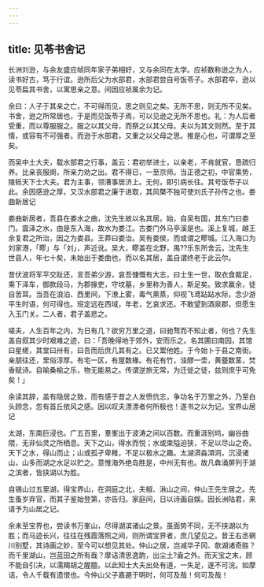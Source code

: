 ```yaml
---
---
---
```

title: 见苓书舍记
---



长洲刘逊，与余友盛应帧同年家子弟相好，又与余同在太学。应祯数称逊之为人，读书好古，笃于行谊。逊所后父为水部君，水部君尝自号饭苓子。水部君卒，逊以见苓扁其书舍，以寓思亲之意。间因应祯属余为记。

余曰：人子于其亲之亡，不可得而见，思之则见之矣。无所不思，则无所不见矣。书舍，逊之所常居也，于是而见饭苓子焉，可以见逊之无所不思也。礼：为人后者受重，而以尊服服之。服之以其父母，而祭之以其父母。夫以为其文则然。至于其情，或容有不可强者。而逊于水部君，又重之以父母之思。推是心也，可谓厚之至矣。

而吴中土大夫，载水部君之行事，盖云：君初举进士，以亲老，不肯就官，恳疏归养。比亲丧服阕，所亲力劝之出。君不得已，一至京师。当正德之初，中官乘势，陵轹天下士大夫。君为主事，领漕事居济上。无何，即引病长往。其号饭苓子以此。余因感逊之厚，又汉水部君之廉于进取，其风槩不独可使刘氏子孙传之也。娄曲新居记

娄曲新居者，吾县在娄水之曲，沈先生故以名其居。始，自吴有国，其东门曰娄门。震泽之水，由是东入海，故水为娄江。古娄门外马亭溪是也。溪上复城，越王余复君之所治，因之为娄县。王莽曰娄治。吴有娄侯，而或谓之疁城。江入海口为刘家港，「疁」与「刘」，声近讹。吴大，疁盖在北野，禺??乐东所舍云。沈先生世县人，年七十矣，未始出于娄曲也，而以名其居，盖自谓终老于此云尔。

昔伏波将军平交趾还，言吾弟少游，哀吾慷慨有大志，曰士生一世，取衣食裁足，乘下泽车，御款段马，为郡掾吏，守坟墓，乡里称为善人，斯足矣。致求赢余，徒自苦耳。当吾在浪泊、西里间，下潦上雾，毒气熏蒸，仰视飞鸢跕跕水际，念少游平生时语，何可得也。班定远在西域，年老，乞哀求还。不敢望到酒泉郡，但愿生入玉门关。二人者，君子盖悲之。

嗟夫，人生百年之内，为日有几？欲穷万里之道，曰驰骛而不知止者，何也？先生盖自叙其少时艰难之迹，曰：「吾晚得地于郊外，安而乐之。名其圃曰南园，其馆曰星槎，其堂曰卅有，曰吾而后庶几其有之。已又鬻他姓。于今始卜于县之南街。亲朋往还，里俗淳厚。有宅一区，有屋数椽。有花有竹，浊醪一壶，黄虀数茎，焚香赋诗。自喻桑榆之乐，物无能易之。传谓逆旅无常，为迁徙之徒，兹则庶乎可免矣！」

余读其辞，盖有隐居之致，而有感于昔之人发愤伉志，争功名于万里之外，乃至白头顾念，忽有首丘依风之感。因以叹夫漂漂者何所极也！遂书之以为记。宝界山居记

太湖，东南巨浸也。广五百里，羣峯出于波涛之间以百数。而重涯别坞，幽谷曲隈，无非仙灵之所栖息。天下之山，得水而悦；水或束隘迫狭，不足以尽山之奇。天下之水，得山而止；山或孤孑卑稚，不足以极水之趣。太湖漭淼澒洞，沉浸诸山，山多而湖之水足以贮之。意惟海外绝岛胜是，中州无有也。故凡犇涌屏列于湖之滨者，皆挟湖以为胜。

自锡山过五里湖，得宝界山，在洞庭之北，夫椒、湫山之间，仲山王先生居之。先生蚤岁弃官，而其子鉴始登第，亦告归。家庭间，日以诗画自娱。因长洲陆君，来请予为山居之记。

余未至宝界也，尝读书万峯山，尽得湖滨诸山之景。虽面势不同，无不挟湖以为胜；而马迹长兴，往往在残霞落照之间，则所谓宝界者，庶几望见之。昔王右丞辋川别墅，其诗画之妙，至今可以想见其处。仲山之居，岂减华子冈、欹湖诸奇胜？而千里湖山，岂蓝田之所有哉？摩诘清思逸韵，出尘土?盍之外。而天宝之末，顾不能自引决，以濡羯胡之腥膻。以此知士大夫出处有道，一失足，遂不可浣。如摩诘，令人千载有遗恨也。今仲山父子嘉遯于明时，何可及哉！何可及哉！